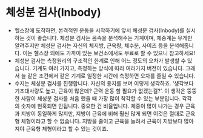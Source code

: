 # 체성분 검사(Inbody)

- 헬스장에 도착하면, 본격적인 운동을 시작하기에 앞서 체성분 검사(Inbody)를 실시하는 것이 좋습니다. 체성분 검사는 몸속을 분석해주는 기계이며, 체중계는 무게만 알려주지만 체성분 검사는 자신의 체지방, 근육량, 체수분, 사이즈 등을 분석해줍니다. 이는 헬스장 외에도 가까이 있는 보건소에서도 무료로 할 수 있으니 참고하세요!
- 체성분 검사는 측정원리의 구조적인 한계로 인해 어느 정도의 오차가 발생할 수 있습니다. 기계도 여러 가지고, 측정하는 방식에 따라 여러가지 버전이 있습니다. 그래서 늘 같은 조건에서 같은 기계로 일정한 시간에 측정하면 오차를 줄일 수 있습니다.
- 수지는 체성분 검사를 진행합니다. 자신의 용지를 보며 이렇게 생각하죠. ‘생각보다 기초대사량도 높고, 근육이 많은데? 근력 운동 할 필요가 없겠는걸?’. 이 생각은 뚱뚱한 사람이 체성분 검사를 처음 했을 때 가장 많이 착각할 수 있는 부분입니다. 각각의 숫자에 현혹되면 안됩니다. 중요한 건 비율입니다. 체중이 많이 나가는 경우 근육과 지방이 동일하게 많지만, 지방이 근육에 비해 훨씬 많게 되면 이것은 절대로 근육형 체형이라고 할 수 없습니다. 지방을 줄이고 근육을 늘려서 근육이 지방보다 많아져야 근육형 체형이라고 할 수 있는 것이죠.

